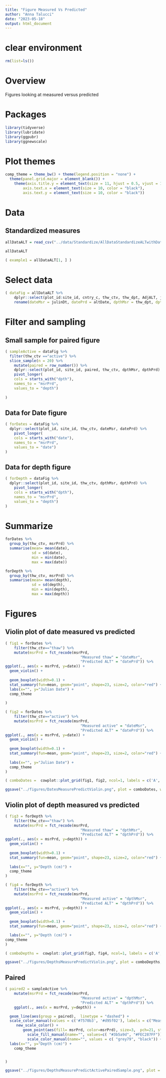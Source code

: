 ```yaml
---
title: "Figure Measured Vs Predicted"
author: "Anna Talucci"
date: "2023-05-18"
output: html_document
---
```



# clear environment
```r
rm(list=ls())
```

# Overview
Figures looking at measured versus predicted


# Packages

```r
library(tidyverse)
library(lubridate)
library(ggpubr)
library(ggnewscale)
```

# Plot themes
```r
comp_theme = theme_bw() + theme(legend.position = "none") +  
  theme(panel.grid.major = element_blank()) +
    theme(axis.title.y = element_text(size = 11, hjust = 0.5, vjust = 1.1),
        axis.text.x = element_text(size = 10, color = "black"),
        axis.text.y = element_text(size = 10, color = "black"))
```

# Data

## Standardized measures
```r
allDataALT = read_csv("../data/Standardize/AllDataStandardizeALTwithDates.csv")
```

```r
allDataALT
```
```r
( example1 = allDataALT[1, ] )
```
# Select data
```r
( dataFig = allDataALT %>% 
    dplyr::select(plot_id:site_id, cntry_c, thw_ctv, thw_dpt, AdjALT, julinDt, altDate, dateDiff, diffALT) %>% 
    rename(dateMsr = julinDt, datePrd = altDate, dpthMsr = thw_dpt, dpthPrd=AdjALT, diffDate = dateDiff, diffDpth = diffALT))
```

# Filter and sampling

## Small sample for paired figure
```r
( sampleActive = dataFig %>% 
  filter(thw_ctv =="active") %>%
  slice_sample(n = 20) %>%
    mutate(paired = row_number()) %>%
    dplyr::select(plot_id, site_id, paired, thw_ctv, dpthMsr, dpthPrd) %>%
    pivot_longer(
    cols = starts_with("dpth"),
    names_to = "msrPrd",
    values_to = "depth")
    
)

```

## Data for Date figure
```r
( forDates = dataFig %>% 
  dplyr::select(plot_id, site_id, thw_ctv, dateMsr, datePrd) %>%
    pivot_longer(
    cols = starts_with("date"),
    names_to = "msrPrd",
    values_to = "date")
)
```

## Data for depth figure
```r
( forDepth = dataFig %>% 
  dplyr::select(plot_id, site_id, thw_ctv, dpthMsr, dpthPrd) %>%
    pivot_longer(
    cols = starts_with("dpth"),
    names_to = "msrPrd",
    values_to = "depth")
)
```


# Summarize
```r
forDates %>% 
  group_by(thw_ctv, msrPrd) %>%
  summarise(mean= mean(date),
            sd = sd(date),
            min = min(date),
            max = max(date))
```

```r
forDepth %>% 
  group_by(thw_ctv, msrPrd) %>%
  summarise(mean= mean(depth),
            sd = sd(depth),
            min = min(depth),
            max = max(depth))
```

# Figures

## Violin plot of date measured vs predicted
```r
( fig1 = forDates %>% 
    filter(thw_ctv=="thaw") %>% 
    mutate(msrPrd = fct_recode(msrPrd,
                                  "Measured thaw" = "dateMsr",
                                  "Predicted ALT" = "datePrd")) %>%
ggplot(., aes(x = msrPrd, y=date)) +
  geom_violin() + 
  
  geom_boxplot(width=0.1) +
  stat_summary(fun=mean, geom="point", shape=23, size=2, color="red") +
  labs(x="", y="Julian Date") +
  comp_theme 
  
)
```

```r
( fig2 = forDates %>% 
    filter(thw_ctv=="active") %>% 
    mutate(msrPrd = fct_recode(msrPrd,
                                  "Measured active" = "dateMsr",
                                  "Predicted ALT" = "datePrd")) %>%
ggplot(., aes(x = msrPrd, y=date)) +
  geom_violin() + 
  
  geom_boxplot(width=0.1) +
  stat_summary(fun=mean, geom="point", shape=23, size=2, color="red") +
  
  labs(x="", y="Julian Date") +
  comp_theme 
)
```

```r
( comboDates =  cowplot::plot_grid(fig1, fig2, ncol=1, labels = c('A', 'B'), label_size = 12)  ) 
```

```r
ggsave("../figures/DatesMeasurePredictViolin.png", plot = comboDates, width = 3, height =4, units = c("in"), dpi=600, bg = "white" )
```

## Violin plot of depth measured vs predicted
```r
( fig3 = forDepth %>% 
    filter(thw_ctv=="thaw") %>% 
    mutate(msrPrd = fct_recode(msrPrd,
                                  "Measured thaw" = "dpthMsr",
                                  "Predicted ALT" = "dpthPrd")) %>%
ggplot(., aes(x = msrPrd, y=depth)) +
  geom_violin() + 
  
  geom_boxplot(width=0.1) +
  stat_summary(fun=mean, geom="point", shape=23, size=2, color="red") +
  
  labs(x="", y="Depth (cm)") +
  comp_theme 
)
```

```r
( fig4 = forDepth %>% 
    filter(thw_ctv=="active") %>% 
    mutate(msrPrd = fct_recode(msrPrd,
                                  "Measured active" = "dpthMsr",
                                  "Predicted ALT" = "dpthPrd")) %>%
ggplot(., aes(x = msrPrd, y=depth)) +
  geom_violin() + 
  
  geom_boxplot(width=0.1) +
  stat_summary(fun=mean, geom="point", shape=23, size=2, color="red") +

  labs(x="", y="Depth (cm)") +
comp_theme 
)
```


```r
( comboDepths =  cowplot::plot_grid(fig3, fig4, ncol=1, labels = c('A', 'B'), label_size = 12)  ) 
```

```r
ggsave("../figures/DepthsMeasurePredictViolin.png", plot = comboDepths, width = 3, height =4, units = c("in"), dpi=600, bg = "white" )
```

## Paired




```r
( paired2 = sampleActive %>% 
    mutate(msrPrd = fct_recode(msrPrd,
                                  "Measured active" = "dpthMsr",
                                  "Predicted ALT" = "dpthPrd")) %>%
    ggplot(., aes(x = msrPrd, y=depth)) +

  geom_line(aes(group = paired),  linetype = "dashed") +
  scale_color_manual(values = c('#7570b3', '#d95f02'), labels = c("Measured", "Predicted"), name="") +
     new_scale_color() +
        geom_point(aes(fill= msrPrd, color=msrPrd), size=3,  pch=21, stroke =1.8) +
          scale_fill_manual(name="", values=c( "#3b5a9d", "#FEC287FF"))  +
          scale_color_manual(name="", values = c( "grey79", "black")) +
  labs(x="", y="Depth (cm)") +
    comp_theme 


)

```

```r
ggsave("../figures/DepthsMeasurePredictActivePairedSample.png", plot = paired2, width = 3, height =3, units = c("in"), dpi=600, bg = "white" )
```